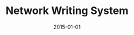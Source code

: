---
title: Network Writing System
tags: [writing systems]
date: 2015-01-01
priority: 3
draft: true
slug: '/nws'
---
